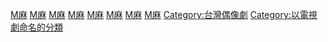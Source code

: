
[[Category:電視劇集系列|M麻]]
[[Category:臺灣連續劇|M麻]]
[[Category:台灣電視喜劇|M麻]]
[[Category:台灣校園劇|M麻]]
[[Category:校園電視喜劇|M麻]]
[[Category:桃園市背景電視劇|M麻]]
[[Category:台北市背景電視劇‎|M麻]]
[[Category:教師主角電視劇|M麻]]
[[Category:台灣偶像劇|Category:台灣偶像劇]]
[[Category:以電視劇命名的分類|Category:以電視劇命名的分類]]